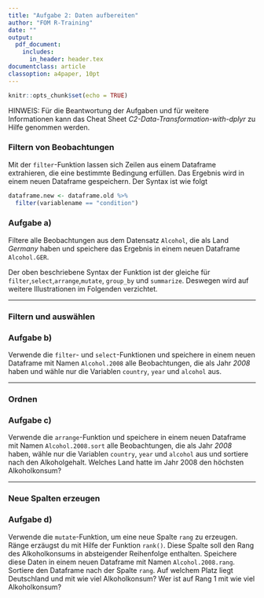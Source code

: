 ```yaml
---
title: "Aufgabe 2: Daten aufbereiten"
author: "FOM R-Training"
date: ""
output:
  pdf_document:
    includes:
      in_header: header.tex
documentclass: article
classoption: a4paper, 10pt
---
```

\setstretch{1.44}

\fancyhead{}
\fancyhead[LE,RO]{\textup{\nouppercase{\leftmark}}}   

\fancyhead[LO,RE]{\textsl{\rightmark}}  

```r

knitr::opts_chunk$set(echo = TRUE)

```

HINWEIS: Für die Beantwortung der Aufgaben und für weitere Informationen kann das Cheat Sheet *C2-Data-Transformation-with-dplyr* zu Hilfe genommen werden.

### Filtern von Beobachtungen

Mit der `filter`-Funktion lassen sich Zeilen aus einem Dataframe extrahieren, die eine bestimmte Bedingung erfüllen. Das Ergebnis wird in einem neuen Dataframe gespeichern. Der Syntax ist wie folgt

```r

dataframe.new <- dataframe.old %>%
  filter(variablename == "condition")


```

### Aufgabe a) 

Filtere alle Beobachtungen aus dem Datensatz `Alcohol`, die als Land *Germany* haben und speichere das Ergebnis in einem neuen Dataframe `Alcohol.GER`. 

Der oben beschriebene Syntax der Funktion ist der gleiche für `filter`,`select`,`arrange`,`mutate`, `group_by` und `summarize`. Deswegen wird auf weitere Illustrationen im Folgenden verzichtet.

------------

### Filtern und auswählen

### Aufgabe b) 

Verwende die `filter`- und `select`-Funktionen und speichere in einem neuen Dataframe mit Namen `Alcohol.2008` alle Beobachtungen, die als Jahr *2008* haben und wähle nur die Variablen `country`, `year` und `alcohol` aus.

------------

### Ordnen

### Aufgabe c) 

Verwende die `arrange`-Funktion und speichere in einem neuen Dataframe mit Namen `Alcohol.2008.sort` alle Beobachtungen, die als Jahr *2008* haben, wähle nur die Variablen `country`, `year` und `alcohol` aus und sortiere nach den Alkoholgehalt. Welches Land hatte im Jahr 2008 den höchsten Alkoholkonsum?

------------

### Neue Spalten erzeugen

### Aufgabe d) 

Verwende die `mutate`-Funktion, um eine neue Spalte `rang` zu erzeugen. Ränge erzäugst du mit Hilfe der Funktion `rank()`. Diese Spalte soll den Rang des Alkoholkonsums in absteigender Reihenfolge enthalten. Speichere diese Daten in einem neuen Dataframe mit Namen `Alcohol.2008.rang`. Sortiere den Dataframe nach der Spalte `rang`. Auf welchem Platz liegt Deutschland und mit wie viel Alkoholkonsum? Wer ist auf Rang 1 mit wie viel Alkoholkonsum?




